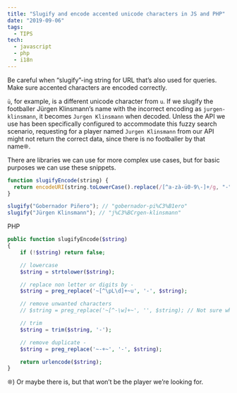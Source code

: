 ```yaml
---
title: "Slugify and encode accented unicode characters in JS and PHP"
date: "2019-09-06"
tags:
  - TIPS
tech:
  - javascript
  - php
  - i18n
---
```


Be careful when “slugify”-ing string for URL that’s also used for queries. Make sure accented characters are encoded correctly.

`ü`, for example, is a different unicode character from `u`. If we slugify the footballer Jürgen Klinsmann’s name with the incorrect encoding as `jurgen-klinsmann`, it becomes `Jurgen Klinsmann` when decoded. Unless the API we use has been specifically configured to accommodate this fuzzy search scenario, requesting for a player named `Jurgen Klinsmann` from our API might not return the correct data, since there is no footballer by that name❊.

There are libraries we can use for more complex use cases, but for basic purposes we can use these snippets.

```js
function slugifyEncode(string) {
  return encodeURI(string.toLowerCase().replace(/[^a-zà-ü0-9\-]+/g, "-"));
}

slugify("Gobernador Piñero"); // "gobernador-pi%C3%B1ero"
slugify("Jürgen Klinsmann"); // "j%C3%BCrgen-klinsmann"
```

PHP

```php
public function slugifyEncode($string)
{
	if (!$string) return false;

	// lowercase
	$string = strtolower($string);

	// replace non letter or digits by -
	$string = preg_replace('~[^\pL\d]+~u', '-', $string);

	// remove unwanted characters
	// $string = preg_replace('~[^-\w]+~', '', $string); // Not sure what this does, try at your own risk. 😛

	// trim
	$string = trim($string, '-');

	// remove duplicate -
	$string = preg_replace('~-+~', '-', $string);

	return urlencode($string);
}
```

<aside>
  ❊) Or maybe there is, but that won’t be the player we’re looking for.
</aside>
